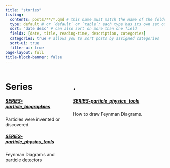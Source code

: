 ```yaml
---
title: "stories"
listing: 
  contents: posts/**/*.qmd # this name must match the name of the folder you created in step #1; here, all Quarto docs in the `posts` directory will be included on your listing page
  type: default # or `default` or `table`; each type has its own set of yaml options to include
  sort: "date desc" # can also sort on more than one field
  fields: [date, title, reading-time, description, categories]
  categories: true # allows you to sort posts by assigned categories 
  sort-ui: true
  filter-ui: true
page-layout: full
title-block-banner: false
---
```

:::: {.columns}

::: {.column width="40%"}
# Series {-}

<!-- ##### [ggplot2-series](ggplot-series.html) {-}
This series contains a great deal of tips, tricks and packages 
that you can use to level up your ggplot game. -->

##### [SERIES-particle_biographies](SERIES-particle_biographies.html) {-}
Particles were invented or discovered.

##### [SERIES-particle_physics_tools](SERIES-particle_physics_tools.html) {-}
Feynman Diagrams and particle detectors
:::

::: {.column width="60%"}
#  . {-}
##### [SERIES-particle_physics_tools](SERIES-particle_physics_tools.html) {-}
How to draw Feynman Diagrams.
:::

:::: 
